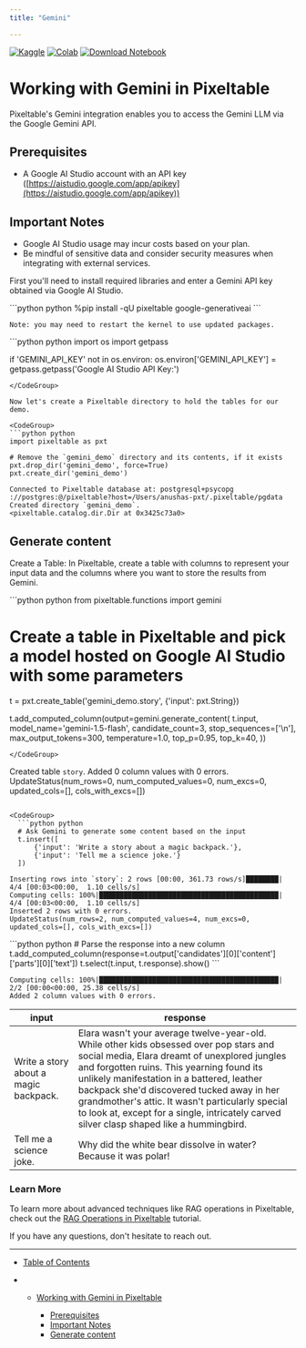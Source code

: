 ```yaml
---
title: "Gemini"

---
```


[![Kaggle](\images\docs\static\images\open-in-kaggle.svg)](https://kaggle.com/kernels/welcome?src=https://github.com/pixeltable/pixeltable/blob/main/docs/notebooks/integrations/working-with-gemini.ipynb) [![Colab](\images\docs\assets\colab-badge.svg)](https://colab.research.google.com/github/pixeltable/pixeltable/blob/main/docs/notebooks/integrations/working-with-gemini.ipynb) [![Download Notebook](\images\docs\badge\⬇-Download-Notebook-blue)](https://raw.githubusercontent.com/pixeltable/pixeltable/blob/main/docs/notebooks/integrations/working-with-gemini.ipynb)

# Working with Gemini in Pixeltable

Pixeltable's Gemini integration enables you to access the Gemini LLM via the Google Gemini API.

## Prerequisites

* A Google AI Studio account with an API key ([https://aistudio.google.com/app/apikey](https://aistudio.google.com/app/apikey))

## Important Notes

* Google AI Studio usage may incur costs based on your plan.
* Be mindful of sensitive data and consider security measures when integrating with external services.

First you'll need to install required libraries and enter a Gemini API key obtained via Google AI Studio.

<CodeGroup>
  ```python python
  %pip install -qU pixeltable google-generativeai
  ```
</CodeGroup>

```
Note: you may need to restart the kernel to use updated packages.
```

<CodeGroup>
  ```python python
  import os
  import getpass

  if 'GEMINI_API_KEY' not in os.environ:
      os.environ['GEMINI_API_KEY'] = getpass.getpass('Google AI Studio API Key:')
  ```
</CodeGroup>

Now let's create a Pixeltable directory to hold the tables for our demo.

<CodeGroup>
  ```python python
  import pixeltable as pxt

  # Remove the `gemini_demo` directory and its contents, if it exists
  pxt.drop_dir('gemini_demo', force=True)
  pxt.create_dir('gemini_demo')
  ```
</CodeGroup>

```
Connected to Pixeltable database at: postgresql+psycopg
://postgres:@/pixeltable?host=/Users/anushas-pxt/.pixeltable/pgdata
Created directory `gemini_demo`.
<pixeltable.catalog.dir.Dir at 0x3425c73a0>
```

## Generate content

Create a Table: In Pixeltable, create a table with columns to represent your input data and the columns where you want to store the results from Gemini.

<CodeGroup>
  ```python python
  from pixeltable.functions import gemini

  # Create a table in Pixeltable and pick a model hosted on Google AI Studio with some parameters

  t = pxt.create_table('gemini_demo.story', {'input': pxt.String})

  t.add_computed_column(output=gemini.generate_content(
      t.input,
      model_name='gemini-1.5-flash',
      candidate_count=3,
      stop_sequences=['\n'],
      max_output_tokens=300,
      temperature=1.0,
      top_p=0.95,
      top_k=40,
  ))
  ```
</CodeGroup>

```
Created table `story`.
Added 0 column values with 0 errors.
UpdateStatus(num_rows=0, num_computed_values=0, num_excs=0, updated_cols=[], cols_with_excs=[])
```

<CodeGroup>
  ```python python
  # Ask Gemini to generate some content based on the input
  t.insert([
      {'input': 'Write a story about a magic backpack.'}, 
      {'input': 'Tell me a science joke.'}
  ])
  ```
</CodeGroup>

```
Inserting rows into `story`: 2 rows [00:00, 361.73 rows/s]████████| 4/4 [00:03<00:00,  1.10 cells/s]
Computing cells: 100%|████████████████████████████████████████████| 4/4 [00:03<00:00,  1.10 cells/s]
Inserted 2 rows with 0 errors.
UpdateStatus(num_rows=2, num_computed_values=4, num_excs=0, updated_cols=[], cols_with_excs=[])
```

<CodeGroup>
  ```python python
  # Parse the response into a new column
  t.add_computed_column(response=t.output['candidates'][0]['content']['parts'][0]['text'])
  t.select(t.input, t.response).show()
  ```
</CodeGroup>

```
Computing cells: 100%|████████████████████████████████████████████| 2/2 [00:00<00:00, 25.38 cells/s]
Added 2 column values with 0 errors.
```

| input                                 | response                                                                                                                                                                                                                                                                                                                                                                                                                         |
| ------------------------------------- | -------------------------------------------------------------------------------------------------------------------------------------------------------------------------------------------------------------------------------------------------------------------------------------------------------------------------------------------------------------------------------------------------------------------------------- |
| Write a story about a magic backpack. | Elara wasn't your average twelve-year-old. While other kids obsessed over pop stars and social media, Elara dreamt of unexplored jungles and forgotten ruins. This yearning found its unlikely manifestation in a battered, leather backpack she'd discovered tucked away in her grandmother's attic. It wasn't particularly special to look at, except for a single, intricately carved silver clasp shaped like a hummingbird. |
| Tell me a science joke.               | Why did the white bear dissolve in water? Because it was polar!                                                                                                                                                                                                                                                                                                                                                                  |

### Learn More

To learn more about advanced techniques like RAG operations in Pixeltable, check out the [RAG Operations in Pixeltable](https://pixeltable.readme.io/docs/rag-operations-in-pixeltable) tutorial.

If you have any questions, don't hesitate to reach out.

***

* [Table of Contents](#)

* * [Working with Gemini in Pixeltable](#working-with-gemini-in-pixeltable)

    * [Prerequisites](#prerequisites)
    * [Important Notes](#important-notes)
    * [Generate content](#generate-content)
